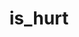 ---
title: is_hurt
description: is_hurt
sidebar:
  label: is_hurt
  order: 1
  badge:
    text: Outdated
    variant: caution
---